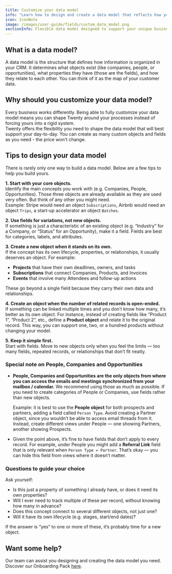 ```yaml
---
title: Customize your data model
info: "Learn how to design and create a data model that reflects how you operate."
icon: IconNote
image: /images/user-guide/fields/custom_data_model.png
sectionInfo: Flexible data model designed to support your unique business processes
---
```


## What is a data model?
A data model is the structure that defines how information is organized in your CRM. It determines what objects exist (like companies, people, or opportunities), what properties they have (those are the fields), and how they relate to each other. You can think of it as the map of your customer data. 

## Why should you customize your data model? 
Every business works differently. Being able to fully customize your data model means you can shape Twenty around your processes instead of forcing yours into a rigid system.  
Twenty offers the flexibility you need to shape the data model that will best support your day-to-day. You can create as many custom objects and fields as you need - the price won't change.

## Tips to design your data model
There is rarely only one way to build a data model. Below are a few tips to help you build yours.

**1. Start with your core objects.**  
Identify the main concepts you work with (e.g. Companies, People, Opportunities). Those three objects are already available as they are used very often. But think of any other you might need.  
Example: Stripe would need an object ```Subscriptions```, Airbnb would need an object ```Trips```, a start-up accelerator an object ```Batches```.

**2. Use fields for variations, not new objects.**  
If something is just a characteristic of an existing object (e.g. “Industry” for a Company, or “Status” for an Opportunity), make it a field. Fields are best for categories, labels, and attributes.  

**3. Create a new object when it stands on its own.**  
If the concept has its own lifecycle, properties, or relationships, it usually deserves an object. For example:  
- **Projects** that have their own deadlines, owners, and tasks  
- **Subscriptions** that connect Companies, Products, and Invoices  
- **Events** that involve many Attendees and follow-up actions  

These go beyond a single field because they carry their own data and relationships.  

**4. Create an object when the number of related records is open-ended.**  
If something can be linked multiple times and you don’t know how many, it’s better as its own object. For instance, instead of creating fields like “Product 1”, “Product 2”, etc., define a **Product object** and relate it to the original record. This way, you can support one, two, or a hundred products without changing your model.

**5. Keep it simple first.**  
Start with fields. Move to new objects only when you feel the limits — too many fields, repeated records, or relationships that don’t fit neatly.  


### Special note on People, Companies and Opportunities

- **People, Companies and Opportunities are the only objects from where you can access the emails and meetings synchronized from your mailbox / calendar.** We recommend using those as much as possible. If you need to create categories of People or Companies, use fields rather than new objects. 
   
    Example: it is best to use the **People object** for both prospects and partners, adding a field called `Person Type`. Avoid creating a Partner object, since you wouldn’t be able to access email threads from it. Instead, create different views under People — one showing Partners, another showing Prospects.  
- Given the point above, it’s fine to have fields that don’t apply to every record. For example, under People you might add a **Referral Link** field that is only relevant when `Person Type = Partner`. That’s okay — you can hide this field from views where it doesn’t matter.  


### Questions to guide your choice  

Ask yourself:  
- Is this just a property of something I already have, or does it need its own properties?  
- Will I ever need to track multiple of these per record, without knowing how many in advance?  
- Does this concept connect to several different objects, not just one?  
- Will it have its own lifecycle (e.g. stages, start/end dates)?  

If the answer is “yes” to one or more of these, it’s probably time for a new object.  


## Want some help?
Our team can assist you designing and creating the data model you need. Discover our Onboarding Pack [here](https://twenty.com/onboarding-packages).


<ArticleEditContent></ArticleEditContent>
